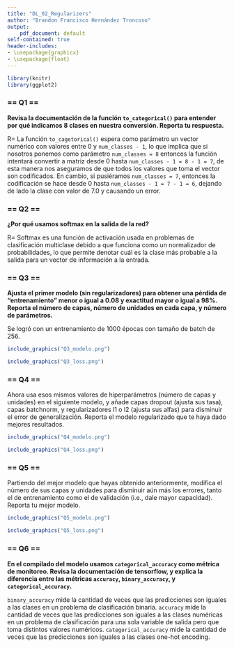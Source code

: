 ```yaml
---
title: "DL_02_Regularizers"
author: "Brandon Francisco Hernández Troncoso"
output: 
    pdf_document: default
self-contained: true
header-includes: 
- \usepackage{graphicx}
- \usepackage{float}
---
```


```r
library(knitr)
library(ggplot2)
```

### == Q1 ==
__Revisa la documentación de la función `to_categorical()` para entender por qué indicamos 8 clases en nuestra conversión. Reporta tu respuesta.__

R= La función `to_cagetorical()` espera como parámetro un vector numérico con valores entre 0 y `num_classes - 1`, lo que implica que si nosotros ponemos como parámetro `num_classes = 8` entonces la función intentará convertir a matriz desde 0 hasta `num_classes - 1 = 8 - 1 = 7`, de esta manera nos aseguramos de que todos los valores que toma el vector son codificados. En cambio, si pusiéramos `num_classes = 7`, entonces la codificación se hace desde 0 hasta `num_classes - 1 = 7 - 1 = 6`, dejando de lado la clase con valor de 7.0 y causando un error.

### == Q2 ==
__¿Por qué usamos softmax en la salida de la red?__

R= Softmax es una función de activación usada en problemas de clasificación multiclase debido a que funciona como un normalizador de probabilidades, lo que permite denotar cuál es la clase más probable a la salida para un vector de información a la entrada.

### == Q3 ==
__Ajusta el primer modelo (sin regularizadores) para obtener una pérdida de "entrenamiento" menor o igual a 0.08 y exactitud mayor o igual a 98%. Reporta el número de capas, número de unidades en cada capa, y número de parámetros.__

Se logró con un entrenamiento de 1000 épocas con tamaño de batch de 256.

```r
include_graphics("Q3_modelo.png")
```


```r
include_graphics("Q3_loss.png")
```

### == Q4 ==

Ahora usa esos mismos valores de hiperparámetros (número de capas y unidades) en el siguiente modelo, y añade capas dropout (ajusta sus tasa), capas batchnorm, y regularizadores l1 o l2 (ajusta sus alfas) para disminuir el error de generalización. Reporta el modelo regularizado que te haya dado mejores resultados.

```r
include_graphics("Q4_modelo.png")
```


```r
include_graphics("Q4_loss.png")
```

### == Q5 ==

Partiendo del mejor modelo que hayas obtenido anteriormente, modifica el número de sus capas y unidades para disminuir aún más los errores, tanto el de entrenamiento como el de validación (i.e., dale mayor capacidad). Reporta tu mejor modelo.

```r
include_graphics("Q5_modelo.png")
```


```r
include_graphics("Q5_loss.png")
```

### == Q6 ==
__En el compilado del modelo usamos `categorical_accuracy` como métrica de monitoreo. Revisa la documentación de tensorflow, y explica la diferencia entre las métricas `accuracy`, `binary_accuracy`, y `categorical_accuracy`.__

`binary_accuracy` mide la cantidad de veces que las predicciones son iguales a las clases en un problema de clasificación binaria. `accuracy` mide la cantidad de veces que las predicciones son iguales a las clases numéricas en un problema de clasificación para una sola variable de salida pero que toma distintos valores numéricos. `categorical_accuracy` mide la cantidad de veces que las predicciones son iguales a las clases one-hot encoding. 
